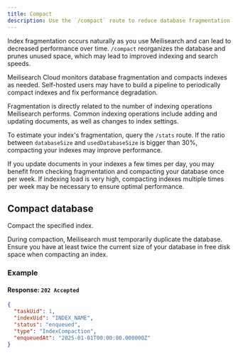 ```yaml
---
title: Compact
description: Use the `/compact` route to reduce database fragmentation.
---
```




Index fragmentation occurs naturally as you use Meilisearch and can lead to decreased performance over time. `/compact` reorganizes the database and prunes unused space, which may lead to improved indexing and search speeds.

Meilisearch Cloud monitors database fragmentation and compacts indexes as needed. Self-hosted users may have to build a pipeline to periodically compact indexes and fix performance degradation.

<Tip>
Fragmentation is directly related to the number of indexing operations Meilisearch performs. Common indexing operations include adding and updating documents, as well as changes to index settings.

To estimate your index's fragmentation, query the `/stats` route. If the ratio between `databaseSize` and `usedDatabaseSize` is bigger than 30%, compacting your indexes may improve performance.

If you update documents in your indexes a few times per day, you may benefit from checking fragmentation and compacting your database once per week. If indexing load is very high, compacting indexes multiple times per week may be necessary to ensure optimal performance.
</Tip>

## Compact database

<RouteHighlighter method="POST" path="/indexes/{index_uid}/compact" />

Compact the specified index.

During compaction, Meilisearch must temporarily duplicate the database. Ensure you have at least twice the current size of your database in free disk space when compacting an index.

### Example

<CodeSamplesCompactIndex1 />

#### Response: `202 Accepted`

```json
{
  "taskUid": 1,
  "indexUid": "INDEX_NAME",
  "status": "enqueued",
  "type": "IndexCompaction",
  "enqueuedAt": "2025-01-01T00:00:00.000000Z"
}
```
